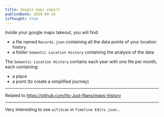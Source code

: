 ```yaml
---
title: Google maps export
publishDate: 2024-09-14
isThought: true
---
```


Inside your google maps takeout, you will find:

- a file named `Records.json` containing all the data points of your location history
- a folder `Semantic Location History` containing the analysis of the data

The `Semantic Location History` contains each year with one file per month, each containing:

- a place
- a point (to create a simplified journey)

---

Related to https://github.com/Its-Just-Nans/maps-history

---

Very interesting to see `wifiScan` in `Timeline Edits.json`...

